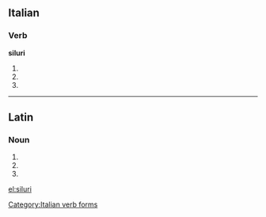 ==Italian==

===Verb===
'''siluri'''

# {{conjugation of|silurare||2|s|pres|ind|lang=it}}
# {{form of|[[first-person|First-person]] singular, second-person singular and [[third-person]] singular [[present subjunctive]]|silurare|lang=Italian}}
# {{conjugation of|silurare||3|s|imp|lang=it}}

[[Category:Italian verb forms]]

----

==Latin==

===Noun===
{{la-noun-form|silūrī}}

# {{inflection of|silurus|silūrus|nom|p|lang=la}}
# {{inflection of|silurus|silūrus|gen|s|lang=la}}
# {{inflection of|silurus|silūrus|voc|p|lang=la}}
{{count page|[[Wiktionary:Page count]]}}

[[el:siluri]]